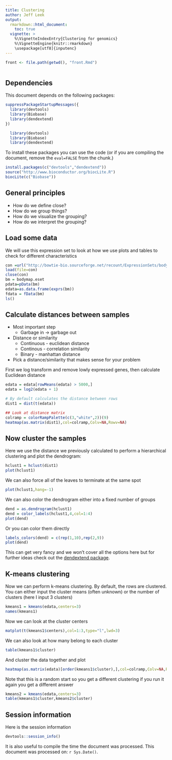 ```yaml
---
title: Clustering
author: Jeff Leek
output:
  rmarkdown::html_document:
    toc: true
  vignette: >  
    %\VignetteIndexEntry{Clustering for genomics}
    %\VignetteEngine{knitr::rmarkdown}
    \usepackage[utf8]{inputenc}
---
```


```r
front <- file.path(getwd(), "front.Rmd")
```

```r
```



## Dependencies

This document depends on the following packages:

```r
suppressPackageStartupMessages({
  library(devtools)
  library(Biobase)
  library(dendextend)
})
```

```r
  library(devtools)
  library(Biobase)
  library(dendextend)
```

To install these packages you can use the code (or if you are compiling the document, remove the `eval=FALSE` from the chunk.)

```r
install.packages(c("devtools","dendextend"))
source("http://www.bioconductor.org/biocLite.R")
biocLite(c("Biobase"))
```


## General principles

* How do we define close?
* How do we group things?
* How do we visualize the grouping? 
* How do we interpret the grouping? 


## Load some data

We will use this expression set to look at how we use plots and tables to check for different characteristics

```r
con =url("http://bowtie-bio.sourceforge.net/recount/ExpressionSets/bodymap_eset.RData")
load(file=con)
close(con)
bm = bodymap.eset
pdata=pData(bm)
edata=as.data.frame(exprs(bm))
fdata = fData(bm)
ls()
```

## Calculate distances between samples

* Most important step
  * Garbage in -> garbage out
* Distance or similarity
  * Continuous - euclidean distance
  * Continous - correlation similarity
  * Binary - manhattan distance
* Pick a distance/similarity that makes sense for your problem

First we log transform and remove lowly expressed genes, then calculate Euclidean distance

```r
edata = edata[rowMeans(edata) > 5000,]
edata = log2(edata + 1)

# By default calculates the distance between rows
dist1 = dist(t(edata))

## Look at distance matrix
colramp = colorRampPalette(c(3,"white",2))(9)
heatmap(as.matrix(dist1),col=colramp,Colv=NA,Rowv=NA)
```


## Now cluster the samples

Here we use the distance we previously calculated to perform a hierarchical clustering and plot the dendrogram:
```r
hclust1 = hclust(dist1)
plot(hclust1)
```

We can also force all of the leaves to terminate at the same spot

```r
plot(hclust1,hang=-1)
```

We can also color the dendrogram either into a fixed number of groups

```r
dend = as.dendrogram(hclust1)
dend = color_labels(hclust1,4,col=1:4)
plot(dend)
```

Or you can color them directly 

```r
labels_colors(dend) = c(rep(1,10),rep(2,9))
plot(dend)
```

This can get very fancy and we won't cover all the options here but for further ideas check out the [dendextend package](http://htmlpreview.github.io/?https://github.com/talgalili/dendextend/blob/master/inst/ignored/Introduction%20to%20dendextend.html).

## K-means clustering

Now we can perform k-means clustering. By default, the rows are clustered. You can either input the cluster means (often unknown) or the number of clusters (here I input 3 clusters)

```r
kmeans1 = kmeans(edata,centers=3)
names(kmeans1)
```

Now we can look at the cluster centers

```r
matplot(t(kmeans1$centers),col=1:3,type="l",lwd=3)
```

We can also look at how many belong to each cluster

```r
table(kmeans1$cluster)
```

And cluster the data together and plot

```r
heatmap(as.matrix(edata)[order(kmeans1$cluster),],col=colramp,Colv=NA,Rowv=NA)
```

Note that this is a random start so you get a different clustering if you run it again you get a different answer

```r
kmeans2 = kmeans(edata,centers=3)
table(kmeans1$cluster,kmeans2$cluster)
```


## Session information

Here is the session information 

```r
devtools::session_info()
```

It is also useful to compile the time the document was processed. This document was processed on: `r Sys.Date()`.

